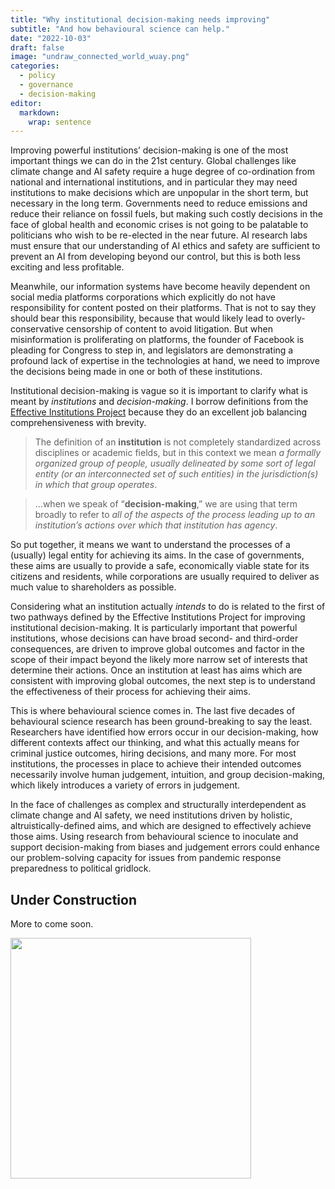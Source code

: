 ```yaml
---
title: "Why institutional decision-making needs improving"
subtitle: "And how behavioural science can help."
date: "2022-10-03"
draft: false
image: "undraw_connected_world_wuay.png"
categories: 
  - policy
  - governance
  - decision-making
editor: 
  markdown: 
    wrap: sentence
---
```


Improving powerful institutions' decision-making is one of the most important things we can do in the 21st century.
Global challenges like climate change and AI safety require a huge degree of co-ordination from national and international institutions, and in particular they may need institutions to make decisions which are unpopular in the short term, but necessary in the long term.
Governments need to reduce emissions and reduce their reliance on fossil fuels, but making such costly decisions in the face of global health and economic crises is not going to be palatable to politicians who wish to be re-elected in the near future.
AI research labs must ensure that our understanding of AI ethics and safety are sufficient to prevent an AI from developing beyond our control, but this is both less exciting and less profitable.

Meanwhile, our information systems have become heavily dependent on social media platforms corporations which explicitly do not have responsibility for content posted on their platforms.
That is not to say they should bear this responsibility, because that would likely lead to overly-conservative censorship of content to avoid litigation.
But when misinformation is proliferating on platforms, the founder of Facebook is pleading for Congress to step in, and legislators are demonstrating a profound lack of expertise in the technologies at hand, we need to improve the decisions being made in one or both of these institutions.

Institutional decision-making is vague so it is important to clarify what is meant by *institutions* and *decision-making*.
I borrow definitions from the [Effective Institutions Project](https://forum.effectivealtruism.org/posts/ttpSEgE3by7AAhQ7w/improving-institutional-decision-making-which-institutions-a#Background) because they do an excellent job balancing comprehensiveness with brevity.

> The definition of an **institution** is not completely standardized across disciplines or academic fields, but in this context we mean *a formally organized group of people, usually delineated by some sort of legal entity (or an interconnected set of such entities) in the jurisdiction(s) in which that group operates*.

> ...when we speak of "**decision-making**," we are using that term broadly to refer to *all of the aspects of the process leading up to an institution's actions over which that institution has agency*.

So put together, it means we want to understand the processes of a (usually) legal entity for achieving its aims.
In the case of governments, these aims are usually to provide a safe, economically viable state for its citizens and residents, while corporations are usually required to deliver as much value to shareholders as possible.

Considering what an institution actually *intends* to do is related to the first of two pathways defined by the Effective Institutions Project for improving institutional decision-making.
It is particularly important that powerful institutions, whose decisions can have broad second- and third-order consequences, are driven to improve global outcomes and factor in the scope of their impact beyond the likely more narrow set of interests that determine their actions.
Once an institution at least has aims which are consistent with improving global outcomes, the next step is to understand the effectiveness of their process for achieving their aims.

This is where behavioural science comes in.
The last five decades of behavioural science research has been ground-breaking to say the least.
Researchers have identified how errors occur in our decision-making, how different contexts affect our thinking, and what this actually means for criminal justice outcomes, hiring decisions, and many more.
For most institutions, the processes in place to achieve their intended outcomes necessarily involve human judgement, intuition, and group decision-making, which likely introduces a variety of errors in judgement.

In the face of challenges as complex and structurally interdependent as climate change and AI safety, we need institutions driven by holistic, altruistically-defined aims, and which are designed to effectively achieve those aims.
Using research from behavioural science to inoculate and support decision-making from biases and judgement errors could enhance our problem-solving capacity for issues from pandemic response preparedness to political gridlock.

::: callout-warning
## Under Construction

More to come soon.

![](undraw_under_construction_46pa.png){fig-align="center" width="385"}
:::
